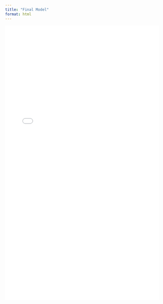 ```yaml
---
title: "Final Model"
format: html
---
```


<iframe src="mlp_model_report.html" style="width:100%;height:900px;border:0"></iframe>
